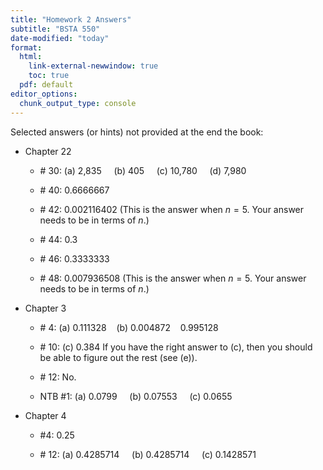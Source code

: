 ```yaml
---
title: "Homework 2 Answers"
subtitle: "BSTA 550"
date-modified: "today"
format: 
  html: 
    link-external-newwindow: true
    toc: true
  pdf: default 
editor_options: 
  chunk_output_type: console
---
```


Selected answers (or hints) not provided at the end the book:

-   Chapter 22

    -   \# 30: (a) 2,835     (b) 405     (c) 10,780     (d) 7,980

    -   \# 40: 0.6666667

    -   \# 42: 0.002116402 (This is the answer when $n=5$. Your answer needs to be in terms of $n$.)

    -   \# 44: 0.3

    -   \# 46: 0.3333333

    -   \# 48: 0.007936508 (This is the answer when $n=5$. Your answer needs to be in terms of $n$.)

-   Chapter 3

    -   \# 4: (a) 0.111328    (b) 0.004872    0.995128

    -   \# 10: (c) 0.384 If you have the right answer to (c), then you should be able to figure out the rest (see (e)).

    -   \# 12: No.

    -   NTB #1: (a) 0.0799     (b) 0.07553     (c) 0.0655

-   Chapter 4

    -   #4: 0.25

    -   \# 12: (a) 0.4285714     (b) 0.4285714     (c) 0.1428571
